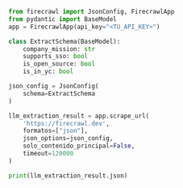 ```python Python
from firecrawl import JsonConfig, FirecrawlApp
from pydantic import BaseModel
app = FirecrawlApp(api_key="<TU_API_KEY>")

class ExtractSchema(BaseModel):
    company_mission: str
    supports_sso: bool
    is_open_source: bool
    is_in_yc: bool

json_config = JsonConfig(
    schema=ExtractSchema
)

llm_extraction_result = app.scrape_url(
    'https://firecrawl.dev',
    formatos=["json"],
    json_options=json_config,
    solo_contenido_principal=False,
    timeout=120000
)

print(llm_extraction_result.json)
```
